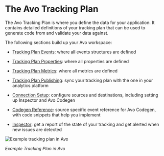 # The Avo Tracking Plan

The Avo Tracking Plan is where you define the data for your application. It contains
detailed definitions of your tracking plan that can be used to generate
code from and validate your data against.

The following sections build up your Avo workspace:

- [Tracking Plan Events](/workspace/tracking-plan/events): where all events structures are defined

- [Tracking Plan Properties](/workspace/tracking-plan/properties): where all properties are defined

- [Tracking Plan Metrics](/workspace/tracking-plan/metrics): where all metrics are defined

- [Tracking Plan Publishing](/workspace/tracking-plan/publishing): sync your tracking plan with the one in your analytics platform

- [Connection Setup](/workspace/connections): configure sources and destinations, including setting up Inspector and Avo Codegen

- [Codegen Reference](/workspace/implement): source specific event reference for Avo Codegen, with code snippets that help
  you implement

- [Inspector](/workspace/inspector): get a report of the state of your tracking and get alerted when new issues are
  detected

![Example tracking plan in Avo](/images/workspace/nav-tracking-plan.png)

_Example Tracking Plan in Avo_
